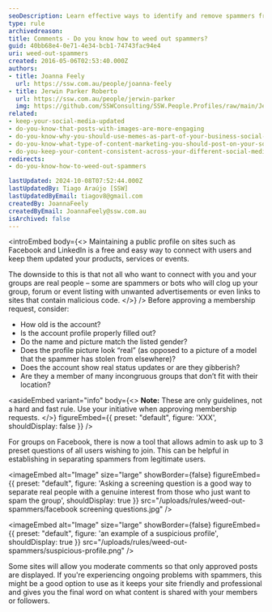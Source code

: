```yaml
---
seoDescription: Learn effective ways to identify and remove spammers from your social media profiles and groups.
type: rule
archivedreason:
title: Comments - Do you know how to weed out spammers?
guid: 40bb68e4-0e71-4e34-bcb1-74743fac94e4
uri: weed-out-spammers
created: 2016-05-06T02:53:40.000Z
authors:
- title: Joanna Feely
  url: https://ssw.com.au/people/joanna-feely
- title: Jerwin Parker Roberto
  url: https://ssw.com.au/people/jerwin-parker
  img: https://github.com/SSWConsulting/SSW.People.Profiles/raw/main/Jerwin-Parker/Images/Jerwin-Parker-Profile.jpg
related:
- keep-your-social-media-updated
- do-you-know-that-posts-with-images-are-more-engaging
- do-you-know-why-you-should-use-memes-as-part-of-your-business-social-media-content
- do-you-know-what-type-of-content-marketing-you-should-post-on-your-socials
- do-you-keep-your-content-consistent-across-your-different-social-media-platforms
redirects:
- do-you-know-how-to-weed-out-spammers

lastUpdated: 2024-10-08T07:52:44.000Z
lastUpdatedBy: Tiago Araújo [SSW]
lastUpdatedByEmail: tiagov8@gmail.com
createdBy: JoannaFeely
createdByEmail: JoannaFeely@ssw.com.au
isArchived: false
---
```


<introEmbed
  body={<>
Maintaining a public profile on sites such as Facebook and LinkedIn is a free and easy way to connect with users and keep them updated your products, services or events.

The downside to this is that not all who want to connect with you and your groups are real people – some are spammers or bots who will clog up your group, forum or event listing with unwanted advertisements or even links to sites that contain malicious code.
  </>}
/>
Before approving a membership request, consider:

* How old is the account?
* Is the account profile properly filled out?
* Do the name and picture match the listed gender?
* Does the profile picture look “real” (as opposed to a picture of a model that the spammer has stolen from elsewhere)?
* Does the account show real status updates or are they gibberish?
* Are they a member of many incongruous groups that don’t fit with their location?

<asideEmbed
  variant="info"
  body={<>
    **Note:** These are only guidelines, not a hard and fast rule. Use your initiative when approving membership requests.
  </>}
  figureEmbed={{
    preset: "default",
    figure: 'XXX',
    shouldDisplay: false
  }}
/>

For groups on Facebook, there is now a tool that allows admin to ask up to 3 preset questions of all users wishing to join. This can be helpful in establishing in separating spammers from legitimate users.


<imageEmbed
  alt="Image"
  size="large"
  showBorder={false}
  figureEmbed={{
    preset: "default",
    figure: 'Asking a screening question is a good way to separate real people with a genuine interest from those who just want to spam the group',
    shouldDisplay: true
  }}
  src="/uploads/rules/weed-out-spammers/facebook screening questions.jpg"
/>


<imageEmbed
  alt="Image"
  size="large"
  showBorder={false}
  figureEmbed={{
    preset: "default",
    figure: 'an example of a suspicious profile',
    shouldDisplay: true
  }}
  src="/uploads/rules/weed-out-spammers/suspicious-profile.png"
/>

Some sites will allow you moderate comments so that only approved posts are displayed. If you're experiencing ongoing problems with spammers, this might be a good option to use as it keeps your site friendly and professional and gives you the final word on what content is shared with your members or followers.
